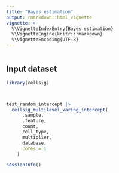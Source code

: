 ```yaml
---
title: "Bayes estimation"
output: rmarkdown::html_vignette
vignette: >
  %\VignetteIndexEntry{Bayes estimation}
  %\VignetteEngine{knitr::rmarkdown}
  %\VignetteEncoding{UTF-8}
---
```


```r

```

## Input dataset

```r

library(cellsig)



test_random_intercept |>
  cellsig_multilevel_varing_intercept(
      .sample, 
      .feature,
      count, 
      cell_type,
      multiplier, 
      database, 
      cores = 1
    )

```

```r
sessionInfo()
```

